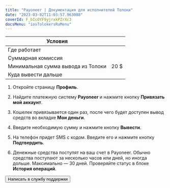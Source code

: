 ```yaml
---
title: "Payoneer | Документация для исполнителей Толоки"
date: "2023-03-02T11:03:57.963088"
coverId: F_bIcOYF9yjrxkPZrXc3
docsMenu: "iosTolokersRuMenu"
---
```



<RuPayoneerContent1/>

Условия | |
----- | -----
Где работает | <RuPayoneerTable3/>
Суммарная комиссия | <RuPayoneerTable1/>
Минимальная сумма вывода из Толоки | 20 $
Куда вывести дальше | <RuPayoneerTable2/>

<RuPayoneerContent2/>

1. Откройте страницу **Профиль**.

1. Найдите платежную систему **Payoneer** и нажмите кнопку **Привязать мой аккаунт**.

1. Кошелек привязывается один раз, после чего будет доступен вывод средств во вкладке **Мои деньги**.

1. Введите необходимую сумму и нажмите кнопку **Вывести**.

1. На телефон придет SMS с кодом. Введите его и нажмите кнопку **Подтвердить**.

1. Денежные средства поступят на ваш счет в Payoneer. Обычно средства поступают за несколько часов или дней, но иногда дольше. Максимально — 30 дней. Проверяйте статус в блоке **История операций**.

<RuPayoneerContent3/>

<Button view="defaultInverse" size="l" type="link" url="../../troubleshooting/troubleshooting#money_withdrawal">Написать в службу поддержки</Button>

